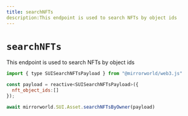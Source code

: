 ```yaml
---
title: searchNFTs
description:This endpoint is used to search NFTs by object ids
---
```


# `searchNFTs`

This endpoint is used to search NFTs by object ids

```js
import { type SUISearchNFTsPayload } from "@mirrorworld/web3.js"

const payload = reactive<SUISearchNFTsPayload>({
  nft_object_ids:[]
});

await mirrorworld.SUI.Asset.searchNFTsByOwner(payload)
```
